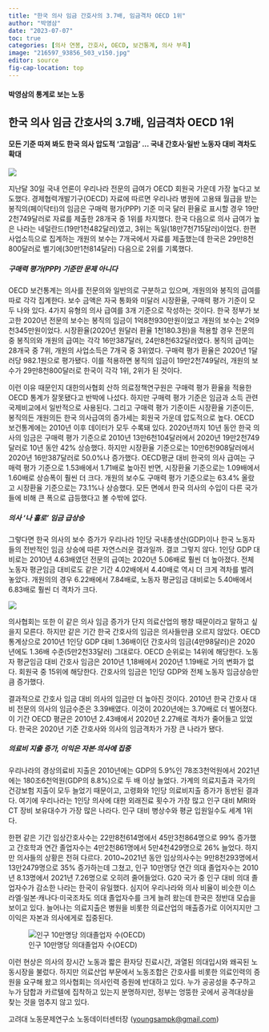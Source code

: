 ```yaml
---
title: "한국 의사 임금 간호사의 3.7배, 임금격차 OECD 1위"
author: "박영삼"
date: "2023-07-07"
toc: true
categories: [의사 연봉, 간호사, OECD, 보건통계, 의사 부족]
image: "216597_93856_503_v150.jpg"
editor: source
fig-cap-location: top
---
```


#### 박영삼의 통계로 보는 노동

## 한국 의사 임금 간호사의 3.7배, 임금격차 OECD 1위

#### 모든 기준 따져 봐도 한국 의사 압도적 ‘고임금’ … 국내 간호사·일반 노동자 대비 격차도 확대

![](216597_93842_3454.jpg)

지난달 30일 국내 언론이 우리나라 전문의 급여가 OECD 회원국 가운데 가장 높다고 보도했다. 경제협력개발기구(OECD) 자료에 따르면 우리나라 병원에 고용돼 월급을 받는 봉직의(페이닥터)의 임금은 구매력 평가(PPP) 기준 미국 달러 환율로 표시할 경우 19만2천749달러로 자료를 제출한 28개국 중 1위를 차지했다. 한국 다음으로 의사 급여가 높은 나라는 네덜란드(19만1천482달러)였고, 3위는 독일(18만7천715달러)이었다. 한편 사업소득으로 집계하는 개원의 보수는 7개국에서 자료를 제출했는데 한국은 29만8천800달러로 벨기에(30만1천814달러) 다음으로 2위를 기록했다.

##### 구매력 평가(PPP) 기준만 문제 아니다

OECD 보건통계는 의사를 전문의와 일반의로 구분하고 있으며, 개원의와 봉직의 급여를 따로 각각 집계한다. 보수 금액은 자국 통화와 미달러 시장환율, 구매력 평가 기준이 모두 나와 있다. 4가지 유형의 의사 급여를 3개 기준으로 작성하는 것이다. 한국 정부가 보고한 2020년 전문의 보수는 봉직의 임금이 1억8천930만원이었고 개원의 보수는 2억9천345만원이었다. 시장환율(2020년 원달러 환율 1천180.3원)을 적용할 경우 전문의 중 봉직의와 개원의 급여는 각각 16만387달러, 24만8천632달러였다. 봉직의 급여는 28개국 중 7위, 개원의 사업소득은 7개국 중 3위였다. 구매력 평가 환율은 2020년 1달러당 982.1원으로 평가됐다. 이를 적용하면 봉직의 임금이 19만2천749달러, 개원의 보수가 29만8천800달러로 한국이 각각 1위, 2위가 된 것이다.

이런 이유 때문인지 대한의사협회 산하 의료정책연구원은 구매력 평가 환율을 적용한 OECD 통계가 잘못됐다고 반박에 나섰다. 하지만 구매력 평가 기준은 임금과 소득 관련 국제비교에서 일반적으로 사용된다. 그리고 구매력 평가 기준이든 시장환율 기준이든, 봉직의든 개원의든 한국 의사급여의 증가세는 회원국 가운데 압도적으로 높다. OECD 보건통계에는 2010년 이후 데이터가 모두 수록돼 있다. 2020년까지 10년 동안 한국 의사의 임금은 구매력 평가 기준으로 2010년 13만6천104달러에서 2020년 19만2천749달러로 10년 동안 42% 상승했다. 하지만 시장환율 기준으로는 10만6천908달러에서 2020년 16만387달러로 50.0%나 증가했다. OECD평균 대비 한국의 의사 급여는 구매력 평가 기준으로 1.53배에서 1.71배로 높아진 반면, 시장환율 기준으로는 1.09배에서 1.60배로 상승폭이 훨씬 더 크다. 개원의 보수도 구매력 평가 기준으로는 63.4% 올랐고 시장환율 기준으로는 73.1%나 상승했다. 모든 면에서 한국 의사의 수입이 다른 국가들에 비해 큰 폭으로 급등했다고 볼 수밖에 없다.

##### 의사 ‘나 홀로’ 임금 급상승

그렇다면 한국 의사의 보수 증가가 우리나라 1인당 국내총생산(GDP)이나 한국 노동자들의 전반적인 임금 상승에 따른 자연스러운 결과일까. 결코 그렇지 않다. 1인당 GDP 대비로는 2010년 4.63배였던 전문의 급여는 2020년 5.06배로 훨씬 더 높아졌다. 전체 노동자 평균임금 대비로도 같은 기간 4.02배에서 4.40배로 역시 더 크게 격차를 벌려 놓았다. 개원의의 경우 6.22배에서 7.84배로, 노동자 평균임금 대비로는 5.40배에서 6.83배로 훨씬 더 격차가 크다.

![](20241107_051419.png){fig-align="center"}

의사협회는 또한 이 같은 의사 임금 증가가 단지 의료산업의 팽창 때문이라고 말하고 싶을지 모른다. 하지만 같은 기간 한국 간호사의 임금은 의사들만큼 오르지 않았다. OECD 통계상으로 2010년 1인당 GDP 대비 1.36배이던 간호사의 임금(4만98달러)은 2020년에도 1.36배 수준(5만2천33달러) 그대로다. OECD 순위로는 14위에 해당한다. 노동자 평균임금 대비 간호사 임금은 2010년 1,18배에서 2020년 1.19배로 거의 변화가 없다. 회원국 중 15위에 해당한다. 간호사의 임금은 1인당 GDP와 전체 노동자 임금상승만큼 증가했다.

결과적으로 간호사 임금 대비 의사의 임금만 더 높아진 것이다. 2010년 한국 간호사 대비 전문의 의사의 임금수준은 3.39배였다. 이것이 2020년에는 3.70배로 더 벌어졌다. 이 기간 OECD 평균은 2010년 2.43배에서 2020년 2.27배로 격차가 줄어들고 있었다. 한국은 2020년 기준 간호사와 의사의 임금격차가 가장 큰 나라가 됐다.

##### 의료비 지출 증가, 이익은 자본·의사에 집중

우리나라의 경상의료비 지출은 2010년에는 GDP의 5.9%인 78조3천억원에서 2021년에는 180조6천억원(GDP의 8.8%)으로 두 배 이상 늘었다. 가계의 의료지출과 국가의 건강보험 지출이 모두 늘었기 때문이고, 고령화와 1인당 의료비지출 증가가 동반된 결과다. 여기에 우리나라는 1인당 의사에 대한 외래진료 횟수가 가장 많고 인구 대비 MRI와 CT 장비 보유대수가 가장 많은 나라다. 인구 대비 병상수와 평균 입원일수도 세계 1위다.

한편 같은 기간 임상간호사수는 22만8천614명에서 45만3천864명으로 99% 증가했고 간호학과 연간 졸업자수는 4만2천861명에서 5만4천429명으로 26% 늘었다. 하지만 의사들의 상황은 전혀 다르다. 2010\~2021년 동안 임상의사수는 9만8천293명에서 13만2479명으로 35% 증가하는데 그쳤고, 인구 10만명당 연간 의대 졸업자수는 2010년 8.13명에서 2021년 7.26명으로 오히려 줄어들었다. G20 국가 중 인구 대비 의대 졸업자수가 감소한 나라는 한국이 유일했다. 심지어 우리나라와 의사 비율이 비슷한 이스라엘·일본·캐나다·미국조차도 의대 졸업자수를 크게 늘려 왔는데 한국은 정반대 모습을 보이고 있다. 늘어나는 의료지출은 병원을 비롯한 의료산업의 매출증가로 이어지지만 그 이익은 자본과 의사에게로 집중된다.

![인구 10만명당 의대졸업자 수(OECD)](20241107_051453.png){fig-align="center"}

이런 현상은 의사의 장시간 노동과 짧은 환자당 진료시간, 과열된 의대입시와 왜곡된 노동시장을 불렀다. 하지만 의료산업 부문에서 노동조합은 간호사를 비롯한 의료인력의 증원을 요구해 왔고 의사협회는 의사인력 증원에 반대하고 있다. 누가 공공성을 추구하고 누가 담합과 카르텔에 집착하고 있는지 분명하지만, 정부는 엉뚱한 곳에서 공격대상을 찾는 것을 멈추지 않고 있다.

고려대 노동문제연구소 노동데이터센터장 ([youngsampk\@gmail.com](youngsampk@gmail.com))\
